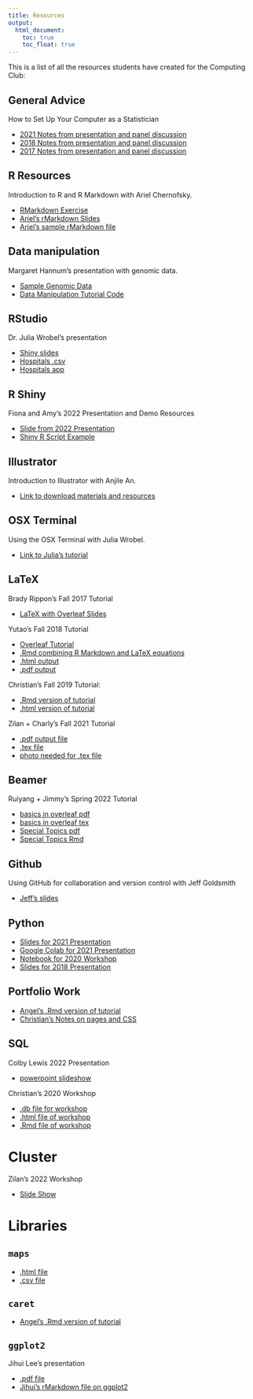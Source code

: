 ```yaml
---
title: Resources
output:
  html_document:
    toc: true
    toc_float: true
---
```


This is a list of all the resources students have created for the Computing Club:

## General Advice

How to Set Up Your Computer as a Statistician

* [2021 Notes from presentation and panel discussion](resources_files/computing_club_minutes_20212109.pdf)
* [2018 Notes from presentation and panel discussion](resources_files/Computing_Club Minutes_September_2018.pdf)
* [2017 Notes from presentation and panel discussion](resources_files/computer_091117.pdf)

## R Resources

Introduction to R and R Markdown with Ariel Chernofsky.

* [RMarkdown Exercise](resources_files/RMD_Exercise.pdf)
* [Ariel's rMarkdown Slides](resources_files/RMD_slides.pdf)
* [Ariel's sample rMarkdown file](resources_files/SampleRMD.rmd)

## Data manipulation

Margaret Hannum's presentation with genomic data.

* [Sample Genomic Data](resources_files/Manipulation_Data.zip)
* [Data Manipulation Tutorial Code](resources_files/cbcc_100917.R)

## RStudio

Dr. Julia Wrobel's presentation

* [Shiny slides](resources_files/shinySlides.html)
* [Hospitals .csv](resources_files/Hospital.csv)
* [Hospitals app](resources_files/hospitalApp.zip)

## R Shiny 

Fiona and Amy's 2022 Presentation and Demo Resources 

* [Slide from 2022 Presentation](resources_file/shiny_pres/cc_shiny_pres.pdf)
* [Shiny R Script Example](resources_file/shiny_pres/shiny_example.R)


## Illustrator

Introduction to Illustrator with Anjile An. 

* [Link to download materials and resources](http://tinyurl.com/k8ya4gk)

## OSX Terminal

Using the OSX Terminal with Julia Wrobel. 

* [Link to Julia's tutorial](http://juliawrobel.com/tutorials/osx_terminal.html)

## LaTeX

Brady Rippon's Fall 2017 Tutorial

* [LaTeX with Overleaf Slides](resources_files/latex_101617.pdf)

Yutao's Fall 2018 Tutorial

* [Overleaf Tutorial](https://v2.overleaf.com/read/fdxyszqvstzn)
* [.Rmd combining R Markdown and LaTeX equations](resources_files/computing-club-tutorial-latex.Rmd)
* [.html output](resources_files/computing-club-tutorial-latex.html)
* [.pdf output](resources_files/computing-club-tutorial-latex.pdf)

Christian's Fall 2019 Tutorial:

- [.Rmd version of tutorial](resources_files/latex-presentation.Rmd)
- [.html version of tutorial](resources_files/latex-presentation.html)

Zilan + Charly's Fall 2021 Tutorial

* [.pdf output file](resources_files/introduction_to_latex_2021_zilan/Introduction_to_LaTex.pdf)
* [.tex file](resources_files/introduction_to_latex_2021_zilan/main.tex)
* [photo needed for .tex file](resources_files/introduction_to_latex_2021_zilan/cu.jpg)

## Beamer 

Ruiyang + Jimmy's Spring 2022 Tutorial 

* [basics in overleaf pdf](resources_files/beamer/beamer_basics_overleaf.pdf)
* [basics in overleaf tex](https://www.overleaf.com/read/dkbknhgfgfxy)
* [Special Topics pdf](resources_files/beamer/beamerSpecialTopics.pdf)
* [Special Topics Rmd](resources_files/beamer/beamerSpecialTopics.Rmd)

## Github

Using GitHub for collaboration and version control with Jeff Goldsmith

* [Jeff's slides](http://p8105.com/git.html)

## Python

* [Slides for 2021 Presentation](resources_files/Python_Pres_fall_2021.pdf)
* [Google Colab for 2021 Presentation](https://colab.research.google.com/drive/1aZnKgFJRLZtT37AS8fM4yeOd_YbH9TuI?usp=sharing)
* [Notebook for 2020 Workshop](https://colab.research.google.com/drive/15JXH-_An70D7eTR6udDDcNezLHKU0W9x)
* [Slides for 2018 Presentation](https://docs.google.com/presentation/d/1HPGSbms3KJnowUIEx-ZG24GXSwM6zpMWXjrtyHhaDzs/edit#slide=id.g4360c0358c_0_5)



## Portfolio Work

* [Angel's .Rmd version of tutorial](resources_files/_site.yml)
* [Christian's Notes on pages and CSS](resources_files/website-presentation.html)

## SQL

Colby Lewis 2022 Presentation 

* [ powerpoint slideshow](resources_files/SQL_for_Tidyverse_Pros.pptx)

Christian's 2020 Workshop

* [.db file for workshop](resources_files/sql-workshop.db)
* [.html file of workshop](resources_files/sql-workshop.html)
* [.Rmd file of workshop](resources_files/sql-workshop.Rmd)


# Cluster 

Zilan's 2022 Workshop 

* [Slide Show](resources_files/Intro_to_cluster.pdf)

# Libraries

## `maps`

* [.html file](resources_files/maps_tutorial.html)
* [.csv file](resources_files/provinces_italy.csv)

## `caret`

* [Angel's .Rmd version of tutorial](resources_files/caret_tutorial_computingclub.Rmd)

## `ggplot2`

Jihui Lee's presentation

* [.pdf file](resources_files/ggplot2.pdf)
* [Jihui's rMarkdown file on ggplot2](resources_files/ggplot2.rmd)


